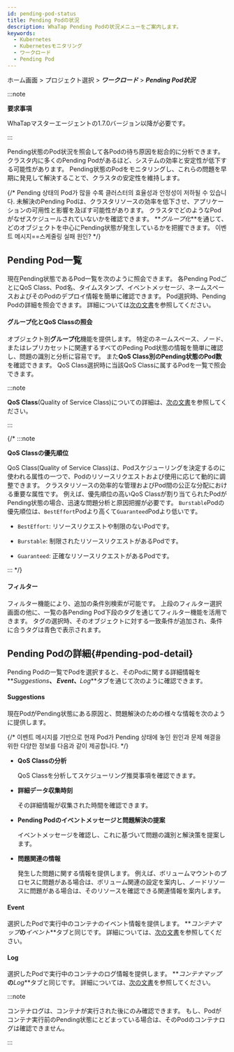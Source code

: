 ```yaml
---
id: pending-pod-status
title: Pending Podの状況
description: WhaTap Pending Podの状況メニューをご案内します。
keywords:
  - Kubernetes
  - Kubernetesモニタリング
  - ワークロード
  - Pending Pod
---
```


ホーム画面 &gt; プロジェクト選択 &gt; **_ワークロード_** &gt; **_Pending Pod状況_**

:::note 

**要求事項**

WhaTapマスターエージェントの1.7.0バージョン以降が必要です。 

:::

Pending状態のPod状況を照会して各Podの待ち原因を総合的に分析できます。 クラスタ内に多くのPending Podがあるほど、システムの効率と安定性が低下する可能性があります。 Pending状態のPodをモニタリングし、これらの問題を早期に発見して解決することで、クラスタの安定性を維持します。 

{/* Pending 상태의 Pod가 많을 수록 클러스터의 효율성과 안정성이 저하될 수 있습니다. 未解決のPending Podは、クラスタリソースの効率を低下させ、アプリケーションの可用性と影響を及ぼす可能性があります。 クラスタでどのようなPodがなぜスケジュールされていないかを確認できます。  **_グループ化_**を通じて、どのオブジェクトを中心にPending状態が発生しているかを把握できます。 이벤트 메시지==스케줄링 실패 원인? */}

## Pending Pod一覧

現在Pending状態であるPod一覧を次のように照会できます。 各Pending PodごとにQoS Class、Pod名、タイムスタンプ、イベントメッセージ、ネームスペースおよびそのPodのデプロイ情報を簡単に確認できます。 Pod選択時、Pending Podの詳細を照会できます。 詳細については[次の文書](#pending-pod-detail)を参照してください。 

<ImgLang img='k8s-pending-pod-status.png' desc='Pending Podリスト' />

#### グループ化とQoS Classの照会

オブジェクト別**グループ化**機能を提供します。 特定のネームスペース、ノード、またはレプリカセットに関連するすべてのPeding Pod状態の情報を簡単に確認し、問題の識別と分析に容易です。 また**QoS Class別のPending状態のPod数**を確認できます。 QoS Class選択時に当該QoS Classに属するPodを一覧で照会できます。

<ImgLang img='k8s-pending-pod-status-gr-qos.png' desc='Pending Podのグループ化とQoSクラスの照会' />

:::note 

**QoS Class**(Quality of Service Class)についての詳細は、[次の文書](https://kubernetes.io/docs/tasks/configure-pod-container/quality-service-pod/)を参照してください。 

:::

{/* :::note 

**QoS Classの優先順位**

QoS Class(Quality of Service Class)は、Podスケジューリングを決定するのに使われる属性の一つで、Podのリソースリクエストおよび使用に応じて動的に調整できます。 クラスタリソースの効率的な管理およびPod間の公正な分配における重要な属性です。 例えば、優先順位の高いQoS Classが割り当てられたPodがPending状態の場合、迅速な問題分析と原因把握が必要です。 <code class='pay'>Burstable</code>Podの優先順位は、<code class='bef'>BestEffort</code>Podより高くて<code class='grnt'>Guaranteed</code>Podより低いです。 

- <code class='bef'>BestEffort</code>: リソースリクエストや制限のないPodです。

- <code class='pay'>Burstable</code>: 制限されたリソースリクエストがあるPodです。

- <code class='grnt'>Guaranteed</code>: 正確なリソースリクエストがあるPodです。

::: */}

#### フィルター

フィルター機能により、追加の条件別検索が可能です。 上段のフィルター選択画面の他に、一覧の各Pending Pod下段のタグを通じてフィルター機能を活用できます。 タグの選択時、そのオブジェクトに対する一致条件が追加され、条件に合うタグは青色で表示されます。 

<ImgLang img='k8s-pending-pod-status-filter.png' desc='Pending Podフィルター' />

## Pending Podの詳細{#pending-pod-detail}

Pending Podの一覧でPodを選択すると、そのPodに関する詳細情報を**_Suggestions_**、 **_Event_**、**_Log_**タブを通じて次のように確認できます。 

<ImgLang img='k8s-pending-pod-status-detail.png' desc='Pending Pod詳細' />

#### Suggestions

現在PodがPending状態にある原因と、問題解決のための様々な情報を次のように提供します。 

{/* 이벤트 메시지를 기반으로 현재 Pod가 Pending 상태에 놓인 원인과 문제 해결을 위한 다양한 정보를 다음과 같이 제공합니다.  */}

- **QoS Classの分析**

  QoS Classを分析してスケジューリング推奨事項を確認できます。 

- **詳細データ収集時刻**

  その詳細情報が収集された時間を確認できます。 

- **Pending Podのイベントメッセージと問題解決の提案**

  イベントメッセージを確認し、これに基づいて問題の識別と解決策を提案します。 

- **問題関連の情報**

  発生した問題に関する情報を提供します。 例えば、ボリュームマウントのプロセスに問題がある場合は、ボリューム関連の設定を案内し、ノードリソースに問題がある場合は、そのリソースを確認できる関連情報を案内します。 

#### Event

選択したPodで実行中のコンテナのイベント情報を提供します。 **_コンテナマップ_**の**_イベント_**タブと同じです。 詳細については、[次の文書](https://docs.whatap.io/kubernetes/container-map-event)を参照してください。

#### Log

選択したPodで実行中のコンテナのログ情報を提供します。 **_コンテナマップ_**の**_Log_**タブと同じです。 詳細については、[次の文書](https://docs.whatap.io/kubernetes/container-map-log)を参照してください。 

:::note 

コンテナログは、コンテナが実行された後にのみ確認できます。 もし、Podがコンテナ実行前のPending状態にとどまっている場合は、そのPodのコンテナログは確認できません。 

:::

